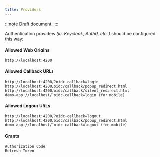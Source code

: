 ```yaml
---
title: Providers
---
```


:::note
Draft document..
:::
<br/>

Authentication providers *(ie. Keycloak, Auth0, etc..)* should be configured this way:

#### Allowed Web Origins
```
http://localhost:4200
```

#### Allowed Callback URLs
```
http://localhost:4200/?oidc-callback=login
http://localhost:4200/oidc/callback/popup_redirect.html
http://localhost:4200/oidc/callback/silent_redirect.html
demo-app://localhost/?oidc-callback=login (for mobile)
```

#### Allowed Logout URLs
```
http://localhost:4200/?oidc-callback=logout
http://localhost:4200/oidc/callback/popup_redirect.html
demo-app://localhost/?oidc-callback=logout (for mobile)

```

#### Grants
```
Authorization Code
Refresh Token
```
